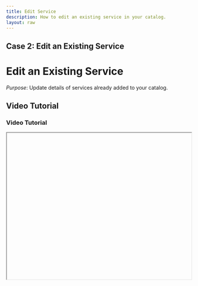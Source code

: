```yaml
---
title: Edit Service
description: How to edit an existing service in your catalog.
layout: raw
---
```



<div className="mdx-content">

## **Case 2: Edit an Existing Service**

<h1 className="text-3xl font-bold text-gray-900 mb-4">Edit an Existing Service</h1>  

*Purpose*: Update details of services already added to your catalog.

## Video Tutorial

<h3 className="text-xl font-medium text-gray-800 mb-2">Video Tutorial</h3>

<iframe
  width="100%"
  height="400"
  title="Edit service tutorial"
  allowFullScreen
  className="rounded-lg"
/>

---

## Steps:

<h2 className="text-2xl font-semibold text-gray-800 mt-8 mb-4">Step-by-step Instructions</h2>

❶ **Navigate to the Catalog > Services section**  
From the left-hand side menu on the main dashboard.

❷ **Locate the service you wish to update**  
Click on the **three-dot menu** in the respective row and select **"Edit"**.  
Alternatively, click the **Service Name** to open the detail panel and use the top-right **three-dot menu** → **"Edit"**.

❸ **Make changes in the editable panel**  
Update any section like **Basic Information**, **Pricing**, **Venue**, or **Staff assignments**.

❹ **Click the "Save" button**  
Your updates will be applied.

❺ **Confirmation Message**  
You’ll see a confirmation that the service has been successfully updated.

---

**Tip for Efficient Edits**:  
Plan updates during low-traffic times to avoid interruptions for clients or staff.

<div className="space-y-4 mt-6">

<div className="my-10 border-t border-gray-200" />

## More questions about this

<h3 className="text-xl font-semibold text-black mb-4 mt-10"> More questions about this?</h3>
</div>
<div className="space-y-4 mt-6">
  <details className="bg-white rounded-md p-4 border border-gray-300">
  <summary
    className="font-medium text-base text-gray-900"
    style={{
      backgroundColor: 'transparent',
      outline: 'none',
      cursor: 'pointer',
      userSelect: 'none',
      listStyle: 'none',
    }}
  >Will editing a service affect existing appointments?</summary>
   <p className="mt-2 text-sm text-gray-700">
      Only if duration, pricing, or availability changes. Existing bookings remain unaffected unless manually updated.
    </p>
  </details>

  <details className="bg-white rounded-md p-4 border border-gray-300">
  <summary
    className="font-medium text-base text-gray-900"
    style={{
      backgroundColor: 'transparent',
      outline: 'none',
      cursor: 'pointer',
      userSelect: 'none',
      listStyle: 'none',
    }}
  >Can I revert changes after saving?</summary>
    <p className="mt-2 text-sm text-gray-700">
      No, but you can manually re-enter previous details if needed.
    </p>
  </details>
</div>
</div>

---

<div className="space-y-4 mt-6">

<div className="my-10 border-t border-gray-200" />

<div className="mdx-content mt-10">

Was this article helpful?

<div style={{ display: 'flex', gap: '1rem' }}>
  <button style={{ padding: '0.5rem', borderRadius: '9999px', backgroundColor: '#f0f0f0' }}>
    <FaThumbsUp/>
  </button>
  <button style={{ padding: '0.5rem', borderRadius: '9999px', backgroundColor: '#f0f0f0' }}>
    <FaThumbsDown/>
  </button>
</div>
</div>

---
</div>
